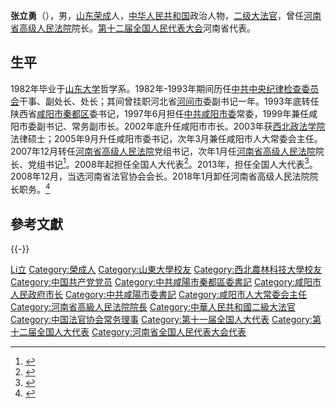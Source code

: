 {{Otheruses|张立勇}}

'''张立勇'''（{{bd|1955年|7月|catIdx=Zhang張}}），男，[[山东省|山东]][[荣成市|荣成]]人，[[中华人民共和国|中华人民共和国]]政治人物，[[二级大法官|二级大法官]]，曾任[[河南省高级人民法院|河南省高级人民法院]]院长。[[第十二届全国人民代表大会|第十二届全国人民代表大会]]河南省代表。

== 生平 ==
1982年毕业于[[山东大学|山东大学]]哲学系。1982年-1993年期间历任[[中共中央纪律检查委员会|中共中央纪律检查委员会]]干事、副处长、处长；其间曾挂职河北省[[河间市|河间市]]委副书记一年。1993年底转任陕西省[[咸阳市|咸阳市]][[秦都区|秦都区]]委书记，1997年6月担任[[中共咸阳市委|中共咸阳市委]]常委，1999年兼任咸阳市委副书记、常务副市长。2002年底升任咸阳市市长。2003年获[[西北政法学院|西北政法学院]]法律硕士；2005年9月升任咸阳市委书记，次年3月兼任咸阳市人大常委会主任。2007年12月转任[[河南省高级人民法院|河南省高级人民法院]]党组书记，次年1月任[[河南省高级人民法院|河南省高级人民法院]]院长、党组书记<ref>{{Cite book|title=司法公正的进程 2015年两会期间新闻宣传及报道选编|last=最高人民法院新闻局编|first=|publisher=北京：人民法院出版社|year=2015.11|isbn=978-7-5109-1372-3|location=|pages=369}}</ref>。2008年起担任全国人大代表<ref>{{cite web |title = 全国人大代表信息-张立勇 |url =  http://210.82.31.1:8084/delegate/viewDelegate.action?dbid=111466 |accessdate = 2013-04-05 |website = 全国人大网 |archive-url = https://web.archive.org/web/20140502000019/http://www.npc.gov.cn/delegate/viewDelegate.action?dbid=111466 |archive-date = 2014-05-02 |dead-url = yes }}</ref>。2013年，担任全国人大代表<ref>{{cite web |title = 全国人大代表信息-张立勇 |url =  http://210.82.31.1:8084/delegate/viewDelegate.action?dbid=121437 |accessdate = 2013-04-05 |website = 全国人大网 |archive-url = https://web.archive.org/web/20150418001812/http://www.npc.gov.cn/delegate/viewDelegate.action?dbid=121437 |archive-date = 2015-04-18 |dead-url = yes }}</ref>。2008年12月，当选河南省法官协会会长。2018年1月卸任河南省高级人民法院院长职务。<ref>{{Cite web|title=胡道才当选河南省高院院长 顾雪飞当选省检察院检察长(图 简历)|url=http://district.ce.cn/newarea/sddy/201802/03/t20180203_28038062.shtml|accessdate=2020-04-28|work=中国经济网|archive-date=2021-01-31|archive-url=https://web.archive.org/web/20210131012752/http://district.ce.cn/newarea/sddy/201802/03/t20180203_28038062.shtml|dead-url=no}}</ref>

== 參考文獻 ==
{{Reflist}}
{{-}}
{{start box}}
{{s-ppo|{{cpc}}}}
{{s-before|[[宋洪武|宋洪武]]}}
{{s-title|[[中国共产党咸阳市委员会|中国共产党咸阳市委员会]]书记|2005年9月－2007年12月}}
{{s-after|[[千军昌|千军昌]]}}
{{s-before|[[马铁山|马铁山]]}}
{{s-title|中国共产党咸阳市[[秦都区|秦都区]]委员会书记|1993年12月－2000年6月}}
{{s-after|[[徐新荣|徐新荣]]}}
{{s-gov|prc}}
{{s-before|[[李堂堂|李堂堂]]}}
{{s-title|[[咸阳市人民政府|咸阳市人民政府]][[咸阳市市长列表|市长]]|2002年7月－2005年9月}}
{{s-after|[[千军昌|千军昌]]}}
{{s-legal|prc}}
{{s-before|[[李道民|李道民]]}}
{{s-title|[[河南省高级人民法院|河南省高级人民法院]]院长|2008年1月－2018年1月}}
{{s-after|[[胡道才|胡道才]]}}
{{end box}}

{{中华人民共和国咸阳市正职领导人}}
{{Navboxes 
| title  = 张立勇在[[中国法官协会|中国法官协会]]的职务
| list1  =
{{中国法官协会第五届理事会}}
}}

{{Authority control}}
{{DEFAULTSORT:Zhang張}}
[[Category:張姓|Li立]]
[[Category:榮成人|Category:榮成人]]
[[Category:山東大學校友|Category:山東大學校友]]
[[Category:西北農林科技大學校友|Category:西北農林科技大學校友]]
[[Category:中国共产党党员|Category:中国共产党党员]]
[[Category:中共咸陽市秦都區委書記|Category:中共咸陽市秦都區委書記]]
[[Category:咸阳市人民政府市长|Category:咸阳市人民政府市长]]
[[Category:中共咸陽市委書記|Category:中共咸陽市委書記]]
[[Category:咸阳市人大常委会主任|Category:咸阳市人大常委会主任]]
[[Category:河南省高級人民法院院長|Category:河南省高級人民法院院長]]
[[Category:中華人民共和國二級大法官|Category:中華人民共和國二級大法官]]
[[Category:中国法官协会常务理事|Category:中国法官协会常务理事]]
[[Category:第十一届全国人大代表|Category:第十一届全国人大代表]]
[[Category:第十二届全国人大代表|Category:第十二届全国人大代表]]
[[Category:河南省全国人民代表大会代表|Category:河南省全国人民代表大会代表]]